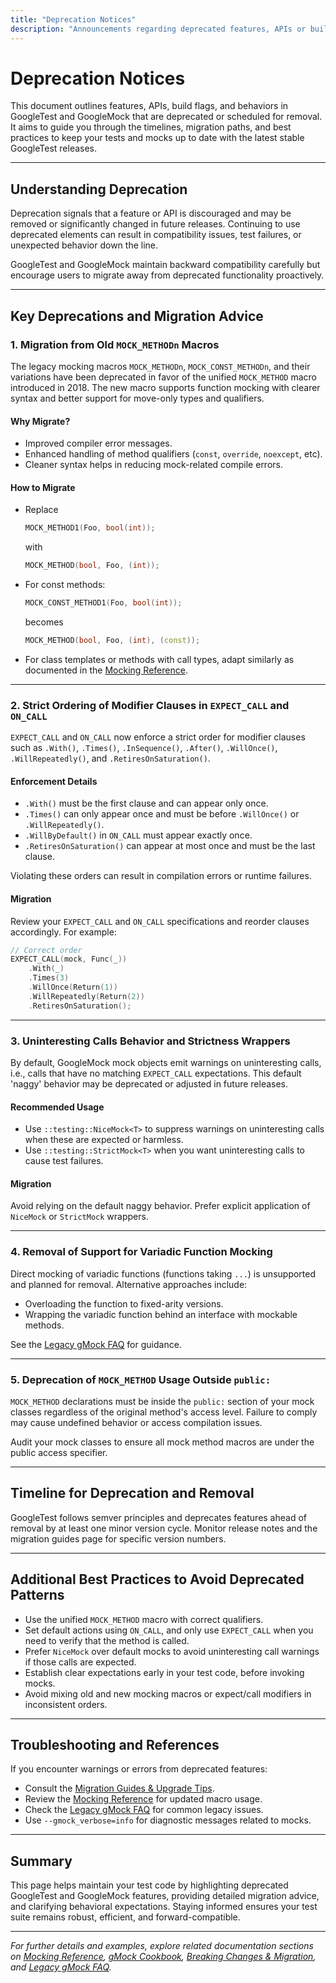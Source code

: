 ```yaml
---
title: "Deprecation Notices"
description: "Announcements regarding deprecated features, APIs or build flags, with timelines and migration advice. Helps users avoid deprecated patterns and future-proof their code."
---
```


# Deprecation Notices

This document outlines features, APIs, build flags, and behaviors in GoogleTest and GoogleMock that are deprecated or scheduled for removal. It aims to guide you through the timelines, migration paths, and best practices to keep your tests and mocks up to date with the latest stable GoogleTest releases.

---

## Understanding Deprecation

Deprecation signals that a feature or API is discouraged and may be removed or significantly changed in future releases. Continuing to use deprecated elements can result in compatibility issues, test failures, or unexpected behavior down the line.

GoogleTest and GoogleMock maintain backward compatibility carefully but encourage users to migrate away from deprecated functionality proactively.

---

## Key Deprecations and Migration Advice

### 1. Migration from Old `MOCK_METHODn` Macros

The legacy mocking macros `MOCK_METHODn`, `MOCK_CONST_METHODn`, and their variations have been deprecated in favor of the unified `MOCK_METHOD` macro introduced in 2018. The new macro supports function mocking with clearer syntax and better support for move-only types and qualifiers.

#### Why Migrate?
- Improved compiler error messages.
- Enhanced handling of method qualifiers (`const`, `override`, `noexcept`, etc).
- Cleaner syntax helps in reducing mock-related compile errors.

#### How to Migrate
- Replace
  ```cpp
  MOCK_METHOD1(Foo, bool(int));
  ```
  with
  ```cpp
  MOCK_METHOD(bool, Foo, (int));
  ```
- For const methods:
  ```cpp
  MOCK_CONST_METHOD1(Foo, bool(int));
  ```
  becomes
  ```cpp
  MOCK_METHOD(bool, Foo, (int), (const));
  ```
- For class templates or methods with call types, adapt similarly as documented in the [Mocking Reference](reference/mocking.md#MOCK_METHOD).

---

### 2. Strict Ordering of Modifier Clauses in `EXPECT_CALL` and `ON_CALL`

`EXPECT_CALL` and `ON_CALL` now enforce a strict order for modifier clauses such as `.With()`, `.Times()`, `.InSequence()`, `.After()`, `.WillOnce()`, `.WillRepeatedly()`, and `.RetiresOnSaturation()`.

#### Enforcement Details
- `.With()` must be the first clause and can appear only once.
- `.Times()` can only appear once and must be before `.WillOnce()` or `.WillRepeatedly()`.
- `.WillByDefault()` in `ON_CALL` must appear exactly once.
- `.RetiresOnSaturation()` can appear at most once and must be the last clause.

Violating these orders can result in compilation errors or runtime failures.

#### Migration
Review your `EXPECT_CALL` and `ON_CALL` specifications and reorder clauses accordingly. For example:

```cpp
// Correct order
EXPECT_CALL(mock, Func(_))
    .With(_)
    .Times(3)
    .WillOnce(Return(1))
    .WillRepeatedly(Return(2))
    .RetiresOnSaturation();
```

---

### 3. Uninteresting Calls Behavior and Strictness Wrappers

By default, GoogleMock mock objects emit warnings on uninteresting calls, i.e., calls that have no matching `EXPECT_CALL` expectations. This default 'naggy' behavior may be deprecated or adjusted in future releases.

#### Recommended Usage
- Use `::testing::NiceMock<T>` to suppress warnings on uninteresting calls when these are expected or harmless.
- Use `::testing::StrictMock<T>` when you want uninteresting calls to cause test failures.

#### Migration
Avoid relying on the default naggy behavior. Prefer explicit application of `NiceMock` or `StrictMock` wrappers.

---

### 4. Removal of Support for Variadic Function Mocking

Direct mocking of variadic functions (functions taking `...`) is unsupported and planned for removal. Alternative approaches include:
- Overloading the function to fixed-arity versions.
- Wrapping the variadic function behind an interface with mockable methods.

See the [Legacy gMock FAQ](docs/gmock_faq.md) for guidance.

---

### 5. Deprecation of `MOCK_METHOD` Usage Outside `public:`

`MOCK_METHOD` declarations must be inside the `public:` section of your mock classes regardless of the original method's access level. Failure to comply may cause undefined behavior or access compilation issues.

Audit your mock classes to ensure all mock method macros are under the public access specifier.

---

## Timeline for Deprecation and Removal

GoogleTest follows semver principles and deprecates features ahead of removal by at least one minor version cycle. Monitor release notes and the migration guides page for specific version numbers.

---

## Additional Best Practices to Avoid Deprecated Patterns

- Use the unified `MOCK_METHOD` macro with correct qualifiers.
- Set default actions using `ON_CALL`, and only use `EXPECT_CALL` when you need to verify that the method is called.
- Prefer `NiceMock` over default mocks to avoid uninteresting call warnings if those calls are expected.
- Establish clear expectations early in your test code, before invoking mocks.
- Avoid mixing old and new mocking macros or expect/call modifiers in inconsistent orders.

---

## Troubleshooting and References

If you encounter warnings or errors from deprecated features:

- Consult the [Migration Guides & Upgrade Tips](changelog/breaking-changes-migration/migration-guides.mdx).
- Review the [Mocking Reference](reference/mocking.md) for updated macro usage.
- Check the [Legacy gMock FAQ](docs/gmock_faq.md) for common legacy issues.
- Use `--gmock_verbose=info` for diagnostic messages related to mocks.

---

## Summary

This page helps maintain your test code by highlighting deprecated GoogleTest and GoogleMock features, providing detailed migration advice, and clarifying behavioral expectations. Staying informed ensures your test suite remains robust, efficient, and forward-compatible.


---

_For further details and examples, explore related documentation sections on [Mocking Reference](reference/mocking.md), [gMock Cookbook](docs/gmock_cook_book.md), [Breaking Changes & Migration](changelog/breaking-changes-migration/breaking-changes.mdx), and [Legacy gMock FAQ](docs/gmock_faq.md)._
